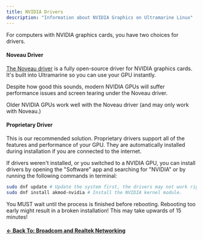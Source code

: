 ```yaml
---
title: NVIDIA Drivers
description: "Information about NVIDIA Graphics on Ultramarine Linux"
---
```



For computers with NVIDIA graphics cards, you have two choices for drivers.

#### Noveau Driver

[The Noveau driver](https://nouveau.freedesktop.org/) is a fully open-source driver for NVIDIA graphics cards. It's built into Ultramarine so you can use your GPU instantly.

Despite how good this sounds, modern NVIDIA GPUs will suffer performance issues and screen tearing under the Noveau driver.

Older NVIDIA GPUs work well with the Noveau driver (and may only work with Noveau.)

#### Proprietary Driver

This is our recommended solution. Proprietary drivers support all of the features and performance of your GPU. They are automatically installed during installation if you are connected to the internet.

If drivers weren't installed, or you switched to a NVIDIA GPU, you can install drivers by opening the "Software" app and searching for "NVIDIA" or by running the following commands in terminal:

```bash
sudo dnf update # Update the system first, the drivers may not work right if you don't.
sudo dnf install akmod-nvidia # Install the NVIDIA kernel module.
```

<Alert type="warning">
  You MUST wait until the process is finished before rebooting. Rebooting too
  early might result in a broken installation! This may take upwards of 15
  minutes!
</Alert>

#### [← Back To: Broadcom and Realtek Networking](/en/setup/broadcom-realtek)
